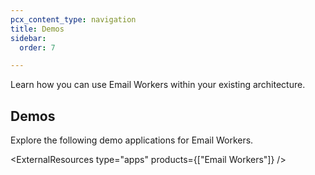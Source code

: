 ```yaml
---
pcx_content_type: navigation
title: Demos
sidebar:
  order: 7

---
```



Learn how you can use Email Workers within your existing architecture.

## Demos

Explore the following <GlossaryTooltip term="demo application">demo applications</GlossaryTooltip> for Email Workers.

<ExternalResources type="apps" products={["Email Workers"]} />